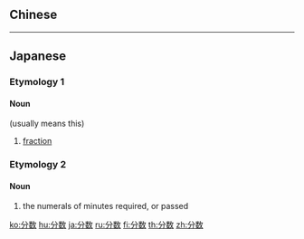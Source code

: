 {{also|分數}}
==Chinese==
{{zh-see|分數}}

----

==Japanese==

===Etymology 1===
{{ja-kanjitab|ぶん|すう|yomi=on}}

====Noun====
{{ja-noun|ぶんすう|kyu=分數}} (usually means this)

# {{lb|ja|arithmetic|sort=ふんすう'}} [[fraction]]

===Etymology 2===
{{ja-kanjitab|ふん|すう|yomi=on}}

====Noun====
{{ja-noun|ふんすう|kyu=分數}}

# the numerals of minutes required, or passed

[[ko:分数]]
[[hu:分数]]
[[ja:分数]]
[[ru:分数]]
[[fi:分数]]
[[th:分数]]
[[zh:分数]]
